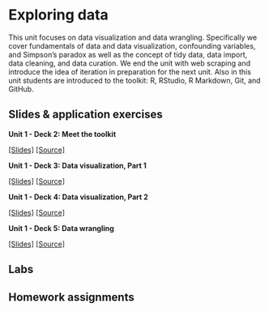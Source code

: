 # Exploring data {#exploring-data}

This unit focuses on data visualization and data wrangling. Specifically we cover fundamentals of data and data visualization, confounding variables, and Simpson's paradox as well as the concept of tidy data, data import, data cleaning, and data curation. We end the unit with web scraping and introduce the idea of iteration in preparation for the next unit. Also in this unit students are introduced to the toolkit: R, RStudio, R Markdown, Git, and GitHub.

## Slides & application exercises

::: {.slide-deck}
**Unit 1 - Deck 2: Meet the toolkit** 

[[Slides]](https://rstudio-education.github.io/datascience-box/course-materials/slides/u1_d02-meet-the-toolkit/u1_d02-meet-the-toolkit.html#1)
[[Source]](https://github.com/rstudio-education/datascience-box/tree/master/course-materials/slides/u1_d02-meet-the-toolkit)
:::


::: {.slide-deck}
**Unit 1 - Deck 3: Data visualization, Part 1** 

[[Slides]](https://rstudio-education.github.io/datascience-box/course-materials/slides/u1_d03-data-viz-1/u1_d03-data-viz-1.html#1)
[[Source]](https://github.com/rstudio-education/datascience-box/tree/master/course-materials/slides/u1_d03-data-viz-1)
:::


::: {.slide-deck}
**Unit 1 - Deck 4: Data visualization, Part 2** 

[[Slides]](https://rstudio-education.github.io/datascience-box/course-materials/slides/u1_d04-data-viz-2/u1_d04-data-viz-2.html#1)
[[Source]](https://github.com/rstudio-education/datascience-box/tree/master/course-materials/slides/u1_d04-data-viz-2)
:::


::: {.slide-deck}
**Unit 1 - Deck 5: Data wrangling** 

[[Slides]](https://rstudio-education.github.io/datascience-box/course-materials/slides/u1_d05-data-wrangle/u1_d05-data-wrangle.html#1)
[[Source]](https://github.com/rstudio-education/datascience-box/tree/master/course-materials/slides/u1_d05-data-wrangle)
:::

## Labs

## Homework assignments

